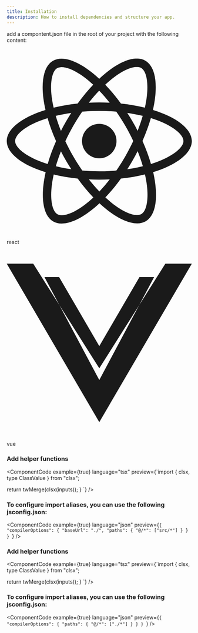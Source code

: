 ```yaml
---
title: Installation
description: How to install dependencies and structure your app.
---
```


add a compontent.json file in the root of your project with the following content:

<Tabs defaultValue="react" className="mt-12">
<TabsList className="gap-4">
<TabsTrigger value="react" isCard>
 <svg
      role="img"
      viewBox="0 0 24 24"
      xmlns="http://www.w3.org/2000/svg"
      className="w-20 h-14 p-1"
      fill="currentColor"
    >
      <title>React</title>
      <path d="M14.23 12.004a2.236 2.236 0 0 1-2.235 2.236 2.236 2.236 0 0 1-2.236-2.236 2.236 2.236 0 0 1 2.235-2.236 2.236 2.236 0 0 1 2.236 2.236zm2.648-10.69c-1.346 0-3.107.96-4.888 2.622-1.78-1.653-3.542-2.602-4.887-2.602-.41 0-.783.093-1.106.278-1.375.793-1.683 3.264-.973 6.365C1.98 8.917 0 10.42 0 12.004c0 1.59 1.99 3.097 5.043 4.03-.704 3.113-.39 5.588.988 6.38.32.187.69.275 1.102.275 1.345 0 3.107-.96 4.888-2.624 1.78 1.654 3.542 2.603 4.887 2.603.41 0 .783-.09 1.106-.275 1.374-.792 1.683-3.263.973-6.365C22.02 15.096 24 13.59 24 12.004c0-1.59-1.99-3.097-5.043-4.032.704-3.11.39-5.587-.988-6.38-.318-.184-.688-.277-1.092-.278zm-.005 1.09v.006c.225 0 .406.044.558.127.666.382.955 1.835.73 3.704-.054.46-.142.945-.25 1.44-.96-.236-2.006-.417-3.107-.534-.66-.905-1.345-1.727-2.035-2.447 1.592-1.48 3.087-2.292 4.105-2.295zm-9.77.02c1.012 0 2.514.808 4.11 2.28-.686.72-1.37 1.537-2.02 2.442-1.107.117-2.154.298-3.113.538-.112-.49-.195-.964-.254-1.42-.23-1.868.054-3.32.714-3.707.19-.09.4-.127.563-.132zm4.882 3.05c.455.468.91.992 1.36 1.564-.44-.02-.89-.034-1.345-.034-.46 0-.915.01-1.36.034.44-.572.895-1.096 1.345-1.565zM12 8.1c.74 0 1.477.034 2.202.093.406.582.802 1.203 1.183 1.86.372.64.71 1.29 1.018 1.946-.308.655-.646 1.31-1.013 1.95-.38.66-.773 1.288-1.18 1.87-.728.063-1.466.098-2.21.098-.74 0-1.477-.035-2.202-.093-.406-.582-.802-1.204-1.183-1.86-.372-.64-.71-1.29-1.018-1.946.303-.657.646-1.313 1.013-1.954.38-.66.773-1.286 1.18-1.868.728-.064 1.466-.098 2.21-.098zm-3.635.254c-.24.377-.48.763-.704 1.16-.225.39-.435.782-.635 1.174-.265-.656-.49-1.31-.676-1.947.64-.15 1.315-.283 2.015-.386zm7.26 0c.695.103 1.365.23 2.006.387-.18.632-.405 1.282-.66 1.933-.2-.39-.41-.783-.64-1.174-.225-.392-.465-.774-.705-1.146zm3.063.675c.484.15.944.317 1.375.498 1.732.74 2.852 1.708 2.852 2.476-.005.768-1.125 1.74-2.857 2.475-.42.18-.88.342-1.355.493-.28-.958-.646-1.956-1.1-2.98.45-1.017.81-2.01 1.085-2.964zm-13.395.004c.278.96.645 1.957 1.1 2.98-.45 1.017-.812 2.01-1.086 2.964-.484-.15-.944-.318-1.37-.5-1.732-.737-2.852-1.706-2.852-2.474 0-.768 1.12-1.742 2.852-2.476.42-.18.88-.342 1.356-.494zm11.678 4.28c.265.657.49 1.312.676 1.948-.64.157-1.316.29-2.016.39.24-.375.48-.762.705-1.158.225-.39.435-.788.636-1.18zm-9.945.02c.2.392.41.783.64 1.175.23.39.465.772.705 1.143-.695-.102-1.365-.23-2.006-.386.18-.63.406-1.282.66-1.933zM17.92 16.32c.112.493.2.968.254 1.423.23 1.868-.054 3.32-.714 3.708-.147.09-.338.128-.563.128-1.012 0-2.514-.807-4.11-2.28.686-.72 1.37-1.536 2.02-2.44 1.107-.118 2.154-.3 3.113-.54zm-11.83.01c.96.234 2.006.415 3.107.532.66.905 1.345 1.727 2.035 2.446-1.595 1.483-3.092 2.295-4.11 2.295-.22-.005-.406-.05-.553-.132-.666-.38-.955-1.834-.73-3.703.054-.46.142-.944.25-1.438zm4.56.64c.44.02.89.034 1.345.034.46 0 .915-.01 1.36-.034-.44.572-.895 1.095-1.345 1.565-.455-.47-.91-.993-1.36-1.565z" />
   </svg>
    <p className="font-medium">react</p>
</TabsTrigger>
<TabsTrigger value="vue" isCard>
    <svg
    role="img"
    viewBox="0 0 24 24"
    xmlns="http://www.w3.org/2000/svg"
    className="w-20 h-14 p-1"
    fill="currentColor"
  >
    <title>Vue</title>
    <path d="M24,1.74H20.57L12,15.29,3.43,1.74H0L12,22.26,24,1.74ZM4.89,3.48H6.79L12,12.42,17.21,3.48h1.9L12,16.81,4.89,3.48Z" />
  </svg>
  <p className="font-medium">vue</p>
</TabsTrigger>
</TabsList>

<TabsContent value="react">
<ComponentCode
  example={true}
language="json"
preview={`{
  "$schema": "https://ui.bastiencouder.com/schema.json",
  "framework": "react",
  "tailwind": {
    "config": "tailwind.config.js",
    "css": "styles/global.css",
    "cssVariables": true
  },
  "aliases": {
    "components": "@/components",
    "utils": "@/lib/utils",
    "ui": "@/components/ui",
    "lib": "@/lib",
    "hooks": "@/hooks",
  }
}`}
/>

### Add helper functions

<ComponentCode
  example={true}
language="tsx"
preview={`import { clsx, type ClassValue } from "clsx";
 
  return twMerge(clsx(inputs));
}
`}
/>

### To configure import aliases, you can use the following jsconfig.json:

<ComponentCode
  example={true}
language="json"
preview={`{
  "compilerOptions": {
    "baseUrl": "./",
    "paths": {
      "@/*": ["src/*"]
    }
  }
}
`}
/>

</TabsContent>
<TabsContent value="vue">
<ComponentCode
  example={true}
language="json"
preview={`{
  "$schema": "https://ui.bastiencouder.com/schema.json",
  "framework":"vue",
  "tailwind": {
    "config": "tailwind.config.js",
    "css": "assets/css/main.css",
    "cssVariables": true
  },
  "aliases": {
    "components": "~/components",
    "utils": "~/lib/utils",
    "ui": "~/components/ui",
    "lib": "~/lib",
    "hooks": "~/hooks",
  }
}`}
/>

### Add helper functions

<ComponentCode
  example={true}
language="tsx"
preview={`import { clsx, type ClassValue } from "clsx";
 
  return twMerge(clsx(inputs));
}
`}
/>

### To configure import aliases, you can use the following jsconfig.json:

<ComponentCode
  example={true}
language="json"
preview={`{
  "compilerOptions": {
    "paths": {
      "@/*": ["./*"]
    }
  }
}
`}
/>
</TabsContent>
</Tabs>